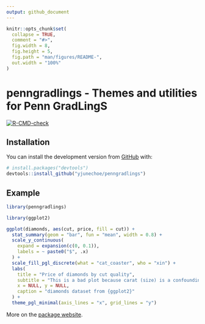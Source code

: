 ```yaml
---
output: github_document
---
```


<!-- README.md is generated from README.Rmd. Please edit that file -->

```r
knitr::opts_chunk$set(
  collapse = TRUE,
  comment = "#>",
  fig.width = 8,
  fig.height = 5,
  fig.path = "man/figures/README-",
  out.width = "100%"
)
```

# penngradlings - Themes and utilities for Penn GradLingS

<!-- badges: start -->
[![R-CMD-check](https://github.com/yjunechoe/penngradlings/workflows/R-CMD-check/badge.svg)](https://github.com/yjunechoe/penngradlings/actions)
<!-- badges: end -->

## Installation

You can install the development version from [GitHub](https://github.com/) with:

``` r
# install.packages("devtools")
devtools::install_github("yjunechoe/penngradlings")
```

## Example

```r
library(penngradlings)
```

```r
library(ggplot2)

ggplot(diamonds, aes(cut, price, fill = cut)) +
  stat_summary(geom = "bar", fun = "mean", width = 0.8) +
  scale_y_continuous(
    expand = expansion(c(0, 0.1)),
    labels = ~ paste0("$", .x)
  ) +
  scale_fill_pgl_discrete(what = "cat_coaster", who = "xin") +
  labs(
    title = "Price of diamonds by cut quality",
    subtitle = "This is a bad plot because carat (size) is a confounding variable",
    x = NULL, y = NULL,
    caption = "diamonds dataset from {ggplot2}"
  ) +
  theme_pgl_minimal(axis_lines = "x", grid_lines = "y")
```

More on the [package website](https://yjunechoe.github.io/penngradlings).
